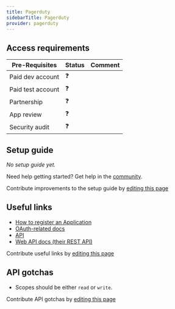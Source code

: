 ```yaml
---
title: Pagerduty
sidebarTitle: Pagerduty
provider: pagerduty
---
```




<Overview />
<PreBuiltTooling provider={providers[pageMetadata.provider]} />
<PreBuiltUseCases />

## Access requirements
| Pre-Requisites | Status | Comment|
| - | - | - |
| Paid dev account | ❓ |  |
| Paid test account | ❓ |  |
| Partnership | ❓ | |
| App review | ❓ |  |
| Security audit | ❓ | |


## Setup guide

_No setup guide yet._

<Tip>Need help getting started? Get help in the [community](https://nango.dev/slack).</Tip>

<Note>Contribute improvements to the setup guide by [editing this page](https://github.com/nangohq/nango/tree/master/docs-v2/integrations/all/pagerduty.mdx)</Note>


## Useful links

-   [How to register an Application](https://developer.pagerduty.com/docs/dd91fbd09a1a1-register-an-app)
-   [OAuth-related docs](https://developer.pagerduty.com/docs/dd91fbd09a1a1-register-an-app)
-   [API](https://developer.pagerduty.com/docs/ZG9jOjExMDI5NTUw-rest-api-v2-overview)
-   [Web API docs (their REST API)](https://developer.pagerduty.com/api-reference/e65c5833eeb07-pager-duty-api)

<Note>Contribute useful links by [editing this page](https://github.com/nangohq/nango/tree/master/docs-v2/integrations/all/pagerduty.mdx)</Note>

## API gotchas

-   Scopes should be either `read` or `write`.

<Note>Contribute API gotchas by [editing this page](https://github.com/nangohq/nango/tree/master/docs-v2/integrations/all/pagerduty.mdx)</Note>

